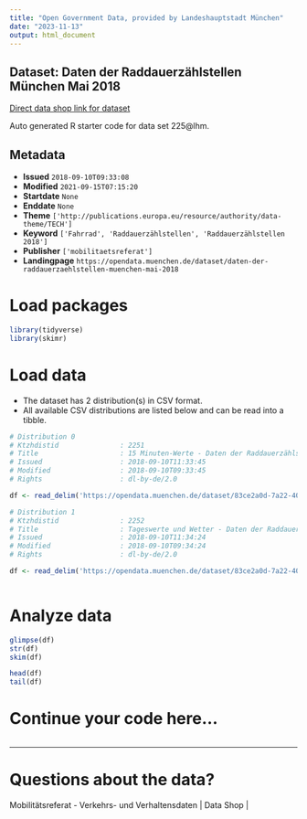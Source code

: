 ```yaml
---
title: "Open Government Data, provided by Landeshauptstadt München"
date: "2023-11-13"
output: html_document
---
```


## Dataset: Daten der Raddauerzählstellen München Mai 2018

[Direct data shop link for dataset](https://opendata.muenchen.de/dataset/daten-der-raddauerzaehlstellen-muenchen-mai-2018)

Auto generated R starter code for data set 225@lhm.

## Metadata

- **Issued** `2018-09-10T09:33:08`
- **Modified** `2021-09-15T07:15:20`
- **Startdate** `None`
- **Enddate** `None`
- **Theme** `['http://publications.europa.eu/resource/authority/data-theme/TECH']`
- **Keyword** `['Fahrrad', 'Raddauerzählstellen', 'Raddauerzählstellen 2018']`
- **Publisher** `['mobilitaetsreferat']`
- **Landingpage** `https://opendata.muenchen.de/dataset/daten-der-raddauerzaehlstellen-muenchen-mai-2018`


# Load packages

```r

library(tidyverse)
library(skimr)

```

# Load data

-   The dataset has 2 distribution(s) in CSV format.
-   All available CSV distributions are listed below and can be read into a tibble.

```r

# Distribution 0
# Ktzhdistid               : 2251
# Title                    : 15 Minuten-Werte - Daten der Raddauerzählstellen München Mai 2018
# Issued                   : 2018-09-10T11:33:45
# Modified                 : 2018-09-10T09:33:45
# Rights                   : dl-by-de/2.0

df <- read_delim('https://opendata.muenchen.de/dataset/83ce2a0d-7a22-409d-b2a1-2692426b747d/resource/8dd210a2-cd4d-406e-b3be-3af861a9c404/download/rad20180515min.csv')

# Distribution 1
# Ktzhdistid               : 2252
# Title                    : Tageswerte und Wetter - Daten der Raddauerzählstellen München Mai  2018
# Issued                   : 2018-09-10T11:34:24
# Modified                 : 2018-09-10T09:34:24
# Rights                   : dl-by-de/2.0

df <- read_delim('https://opendata.muenchen.de/dataset/83ce2a0d-7a22-409d-b2a1-2692426b747d/resource/b4e6ddd3-715c-4e39-addf-e79e8a1cb02d/download/rad201805tage.csv')



```

# Analyze data

```r

glimpse(df)
str(df)
skim(df)

head(df)
tail(df)

```

# Continue your code here...

```r

```

------------------------------------------------------------------------

# Questions about the data?

Mobilitätsreferat - Verkehrs- und Verhaltensdaten | Data Shop | 
